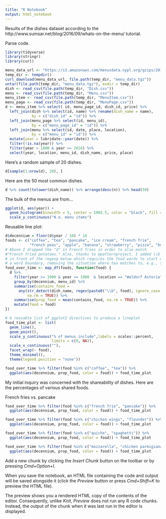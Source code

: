 ```yaml
---
title: "R Notebook"
output: html_notebook
---
```


Results of the dishes dataset according to the http://www.sumsar.net/blog/2016/09/whats-on-the-menu/ tutorial.

Parse code.

```r
library(tidyverse)
library(stringr)
library(curl)

menu_data_url <- "https://s3.amazonaws.com/menusdata.nypl.org/gzips/2018_04_01_07_00_29_data.tgz"
temp_dir <- tempdir()
curl_download(menu_data_url, file.path(temp_dir, "menu_data.tgz"))
untar(file.path(temp_dir, "menu_data.tgz"), exdir = temp_dir)
dish <- read_csv(file.path(temp_dir, "Dish.csv"))
menu <- read_csv(file.path(temp_dir, "Menu.csv"))
menu_item <- read_csv(file.path(temp_dir, "MenuItem.csv"))
menu_page <- read_csv(file.path(temp_dir, "MenuPage.csv"))
d <- menu_item %>% select( id, menu_page_id, dish_id, price) %>%
  left_join(dish %>% select(id, name) %>% rename(dish_name = name),
            by = c("dish_id" = "id")) %>%
  left_join(menu_page %>% select(id, menu_id),
            by = c("menu_page_id" = "id")) %>%
  left_join(menu %>% select(id, date, place, location),
            by = c("menu_id" = "id")) %>%
  mutate(year = lubridate::year(date)) %>%
  filter(!is.na(year)) %>%
  filter(year > 1800 & year <= 2016) %>%
  select(year, location, menu_id, dish_name, price, place)
```

Here's a random sample of 20 dishes.

```r
d[sample(1:nrow(d), 20), ]
```

Here are the 50 most common dishes.

```r
d %>% count(tolower(dish_name)) %>% arrange(desc(n)) %>% head(50)
```

The bulk of the menus are from...

```r
ggplot(d, aes(year)) +
  geom_histogram(binwidth = 5, center = 1902.5, color = "black", fill = "lightblue") +
  scale_y_continuous("N.o. menu items")
```

Reusable line plot:

```r
d$decennium = floor(d$year / 10) * 10
foods <- c("coffee", "tea", "pancake", "ice cream", "french frie",
           "french peas", "apple", "banana", "strawberry", "pizza", "buffalo wings", "chicken wings", "mozzarella", "spaghetti", "chicken parmigiana", "flounder", "quiche")
# Above I dropped the "d" in French fries in order to also match 
#"French fried potatoes." Also, thanks to @patternproject, I added \\b 
# in front of the regexp below which requires the food words to start with
# a word boundary, removing the situation where tea matches to, e.g., steak.
food_over_time <- map_df(foods, function(food) {
  d %>%
    filter(year >= 1900 & year <= 1980  & location == "Waldorf Astoria") %>%
    group_by(decennium, menu_id) %>%
    summarise(contains_food =
      any(str_detect(dish_name, regex(paste0("\\b", food), ignore_case = TRUE)),
          na.rm = TRUE)) %>%
    summarise(prop_food = mean(contains_food, na.rm = TRUE)) %>%
    mutate(food = food)
})
```

```r
# A reusable list of ggplot2 directives to produce a lineplot
food_time_plot <- list(
  geom_line(),
  geom_point(),
  scale_y_continuous("% of menus include",labels = scales::percent,
                     limits = c(0, NA)),
  scale_x_continuous(""),
  facet_wrap(~ food),
  theme_minimal(),
  theme(legend.position = "none"))

food_over_time %>% filter(food %in% c("coffee", "tea")) %>%
  ggplot(aes(decennium, prop_food, color = food)) + food_time_plot
```

My initial inquiry was concerned with the shareability of dishes. Here are the percentages of various shared foods.

French fries vs. pancake

```r

food_over_time %>% filter(food %in% c("french frie", "pancake")) %>%
  ggplot(aes(decennium, prop_food, color = food)) + food_time_plot
```
```r

food_over_time %>% filter(food %in% c("chicken wings", "flounder")) %>%
  ggplot(aes(decennium, prop_food, color = food)) + food_time_plot
```
```r

food_over_time %>% filter(food %in% c("quiche", "spaghetti")) %>%
  ggplot(aes(decennium, prop_food, color = food)) + food_time_plot
```
```r

food_over_time %>% filter(food %in% c("mozzarella", "chicken parmigiana")) %>%
  ggplot(aes(decennium, prop_food, color = food)) + food_time_plot
```


Add a new chunk by clicking the *Insert Chunk* button on the toolbar or by pressing *Cmd+Option+I*.

When you save the notebook, an HTML file containing the code and output will be saved alongside it (click the *Preview* button or press *Cmd+Shift+K* to preview the HTML file). 

The preview shows you a rendered HTML copy of the contents of the editor. Consequently, unlike *Knit*, *Preview* does not run any R code chunks. Instead, the output of the chunk when it was last run in the editor is displayed.

